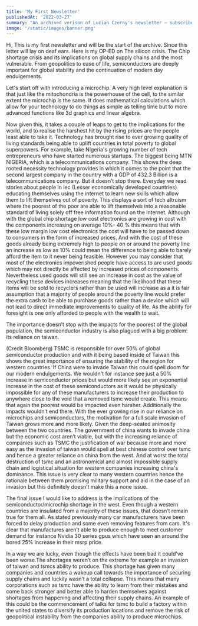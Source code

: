 ```yaml
---
title: 'My First Newsletter'
publishedAt: '2022-03-27'
summary: "An archived verison of Lucian Czerny's newsletter – subscribe to get early access."
image: '/static/images/banner.png'
---
```


Hi, 
This is my first newsletter and will be the start of the archive. Since this letter will lay on deaf ears. Here is my OP-ED on The silicon crisis.
The Chip shortage crisis and its implications on global supply chains and the most vulnerable.
From geopolitics to ease of life, semiconductors are deeply important for global stability and the continuation of modern day endulgements. 

Let's start off with introducing a microchip.  A very high level explanation is that just like the mitochondria is the powerhouse of the cell, to the similar extent the microchip is the same. It does mathematical calculations which allow for your technology to do things as simple as telling time but  to more advanced functions like 3d graphics and linear algebra. 

Now given this, it takes a couple of leaps to get to the implications for the world, and to realise the harshest hit by the rising prices are the people least able to take it. Technology has brought rise to ever growing quality of living standards being able to uplift countries in total poverty to global superpowers. For example, take Nigeria's growing number of tech entrepreneurs who have started numerous startups. The biggest being MTN NIGERIA, which is a telecommunications company. This shows the deep rooted necessity technology  provides in which it comes to the point that the second largest company in the country with a GDP of 432.3 Billion is a telecommunications company. But it doesn’t stop there. Everyday we read stories about people in lec (Lesser economically developed countries) educating themselves using the internet to learn new skills which allow them to lift themselves out of poverty. This displays a sort of tech altruism where the poorest of the poor are able to lift themselves into a reasonable standard of living solely off free information found on the internet. Although with the global chip shortage low cost electronics are growing in cost with the components increasing on average 10%- 40 % this means that with these low margin low cost electronics the cost will have to be passed down to consumers in the form of increased prices. And with the cost of these goods already being extremely high to people on or around the poverty line an increase as low as 10% could mean the difference to being able to barely afford the item to it never being feasible. However you may consider that most of the electronics impoverished people have access to are used goods which may not directly be affected by increased prices of components. Nevertheless used goods will still see an increase in cost as the value of recycling these devices increases meaning that the likelihood that these items will be sold to recyclers rather than be used will increase as a it is fair assumption that a majority of people around the poverty line would prefer the extra cash to be able to purchase goods rather than a device which will not lead to direct immediate improvements to quality of life. As the ability for foresight is one only afforded to people with the wealth to wait.

The importance doesn’t stop with the impacts for the poorest of the global population, the semiconductor industry is also plagued with a big problem: its reliance on taiwan.

(Credit Bloomberg)
TSMC is responsible for over 50% of global semiconductor production and with it being based inside of Taiwan this shows the great importance of ensuring the stability of the region for western countries. If China were to invade Taiwan this could spell doom for our modern endulgements. We wouldn't for instance see just a 50% increase in semiconductor prices but would more likely see an exponential increase in the cost of these semiconductors as it would be physically impossible for any of these manufacturers  to increase their production to anywhere close to the void that a removed tsmc would create. This means that again the poorest would be impacted even harsher. Additionally the impacts wouldn’t end there. With the ever growing rise in our reliance on microchips and semiconductors, the motivation for a full scale invasion of Taiwan grows more and more likely. Given the deep-seated animosity between the two countries. The government of china wants to invade china but the economic cost aren’t viable, but with the increasing reliance of companies such as TSMC the justification of war because more and more easy as  the invasion of taiwan would spell at best chinese control over tsmc and hence a greater reliance on china from the west. And at worst the total destruction of tsmc and an astronomical and almost impossible supply chain and logistical situation for western companies increasing china's dominance. This issue is very clear to many western countries hence the rationale between them promising military support and aid in the case of an invasion but this definitely doesn’t make this a none issue.

The final issue I would like to address is the implications of the semiconductor/microchip shortage in the west. Even though a western countries are insulated from a majority of these issues, that doesn’t remain true for them all. As stated previously many car manufacturers have been forced to delay production and some even removing features from cars. It's clear that manufactures aren’t able to produce enough to meet customer demand for instance Nvidia 30 series gpus which have seen an around the bored 25% increase in their msrp price. 

In a way we are lucky, even though the effects have been bad it could've been worse.The shortages weren’t on the extreme for example an invasion of taiwan and tsmcs ability to produce. This shortage has given many companies and countries a wakeup call towards the importance of securing supply chains and luckily wasn’t a total collapse. This means that many corporations such as tsmc have the ability to learn from their mistakes and come back stronger and better able to harden themselves against shortages from happening and affecting their supply chains. An example of this could be the commencement of talks for tsmc to build a factory within the united states to diversify its production locations and remove the risk of geopolitical instability from the companies ability to produce microchips.


